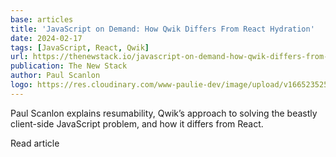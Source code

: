 ```yaml
---
base: articles
title: 'JavaScript on Demand: How Qwik Differs From React Hydration'
date: 2024-02-17
tags: [JavaScript, React, Qwik]
url: https://thenewstack.io/javascript-on-demand-how-qwik-differs-from-react-hydration/
publication: The New Stack
author: Paul Scanlon
logo: https://res.cloudinary.com/www-paulie-dev/image/upload/v1665235257/paulie.dev/Logos/tns-logo_miu6qk.png
---
```


Paul Scanlon explains resumability, Qwik’s approach to solving the beastly client-side JavaScript problem, and how it differs from React.

<CtaExternal href='https://thenewstack.io/javascript-on-demand-how-qwik-differs-from-react-hydration/'>
  Read article
</CtaExternal>
